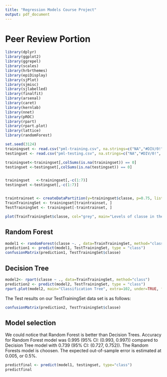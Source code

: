 ```yaml
---
title: "Regression Models Course Project"
output: pdf_document
---
```


Peer Review Portion
====
```r
library(dplyr)
library(ggplot2)
library(ggrepel)
library(scales)
library(hrbrthemes)
library(epiDisplay)
library(sjPlot)
library(sjmisc)
library(sjlabelled)
library(finalfit)
library(arsenal)
library(caret)
library(kernlab)
library(nnet)
library(pROC)
library(rpart)
library(rpart.plot)
library(lattice) 
library(randomForest)

set.seed(3124)
trainingset <- read.csv("pml-training.csv", na.strings=c("NA","#DIV/0!", ""))
testingset <- read.csv("pml-testing.csv", na.strings=c("NA","#DIV/0!", ""))

trainingset<-trainingset[,colSums(is.na(trainingset)) == 0]
testingset <-testingset[,colSums(is.na(testingset)) == 0]


trainingset   <-trainingset[,-c(1:7)]
testingset <-testingset[,-c(1:7)]


traintrainset <- createDataPartition(y=trainingset$classe, p=0.75, list=FALSE)
TrainTrainingSet <- trainingset[traintrainset, ] 
TestTrainingSet <- trainingset[-traintrainset, ]

plot(TrainTrainingSet$classe, col="grey", main="Levels of classe in the TrainTrainingSet", xlab="classe", ylab="Frequency")

```

Random Forest
------
```r
model1 <- randomForest(classe ~. , data=TrainTrainingSet, method="class")
prediction1 <- predict(model1, TestTrainingSet, type = "class")
confusionMatrix(prediction1, TestTrainingSet$classe)
```

Decision Tree
------
```r
model2<- rpart(classe ~ ., data=TrainTrainingSet, method="class")
prediction2 <- predict(model2, TestTrainingSet, type = "class")
rpart.plot(model2, main="Classification Tree", extra=102, under=TRUE, faclen=0)

```

 
 The Test results on our TestTrainingSet data set is as follows:
```r
confusionMatrix(prediction2, TestTrainingSet$classe)

```
 
 Model selection
--------

We could notice that Random Forest is better than Decision Trees. Accuracy for Random Forest model was 0.995 (95% CI: (0.993, 0.997)) compared to Decision Tree model with 0.739 (95% CI: (0.727, 0.752)). The Random Forests model is choosen. The expected out-of-sample error is estimated at 0.005, or 0.5%.

 
```r
predictfinal <- predict(model1, testingset, type="class")
predictfinal
```


